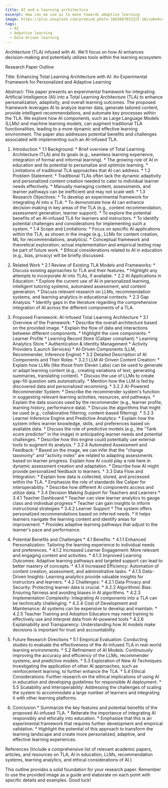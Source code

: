 ```yaml
---
title: AI and a learning architecture
excerpt: How can we use ai to move towards adaptive learning
image: https://plus.unsplash.com/premium_photo-1683887033225-16cca6e4c4e8
tags:
  - AI
  - Adpative learning
  - Data-driven learning
---
```

Architecture (TLA) infused with AI. We'll focus on how AI enhances decision-making and potentially utilizes tools within the learning ecosystem.

Research Paper Outline

Title:  Enhancing Total Learning Architecture with AI: An Experimental Framework for Personalized and Adaptive Learning

Abstract: This paper presents an experimental framework for integrating Artificial Intelligence (AI) into a Total Learning Architecture (TLA) to enhance personalization, adaptivity, and overall learning outcomes. The proposed framework leverages AI to analyze learner data, generate tailored content, provide intelligent recommendations, and automate key processes within the TLA.  We explore how AI components, such as Large Language Models (LLMs) and machine learning models, can augment traditional TLA functionalities, leading to a more dynamic and effective learning environment. The paper also addresses potential benefits and challenges associated with implementing such an AI-infused TLA.

1. Introduction *   1.1 Background: *   Brief overview of Total Learning Architecture (TLA) and its goals (e.g., seamless learning experience, integration of formal and informal learning). *   The growing role of AI in education and its potential to personalize and optimize learning. *   Limitations of traditional TLA approaches that AI can address. *   1.2 Problem Statement: *   Traditional TLAs often lack the dynamic adaptivity and personalized content creation needed to cater to individual learner needs effectively. *   Manually managing content, assessments, and learner pathways can be inefficient and may not scale well. *   1.3 Research Objectives: *   To develop an experimental framework for integrating AI into a TLA. *   To demonstrate how AI can enhance decision-making in key areas of the TLA (e.g., content recommendation, assessment generation, learner support). *   To explore the potential benefits of an AI-infused TLA for learners and instructors. *   To identify potential challenges and considerations for implementing such a system. *   1.4 Scope and Limitations: *   Focus on specific AI applications within the TLA, as shown in the image (e.g., LLMs for content creation, ML for recommendations, analytics). *   Conceptual framework and theoretical exploration; actual implementation and empirical testing may be part of future work. *   Ethical considerations related to AI in education (e.g., bias, privacy) will be briefly discussed.

2. Related Work *   2.1 Review of Existing TLA Models and Frameworks: *   Discuss existing approaches to TLA and their features. *   Highlight any attempts to incorporate AI into TLAs, if available. *   2.2 AI Applications in Education: *   Explore the current use of AI in personalized learning, intelligent tutoring systems, automated assessment, and content generation. *   Discuss relevant research on LLMs, recommendation systems, and learning analytics in educational contexts. *   2.3 Gap Analysis: *   Identify gaps in the literature regarding the comprehensive integration of AI across the different components of a TLA.

3. Proposed Framework: AI-Infused Total Learning Architecture *   3.1 Overview of the Framework: *   Describe the overall architecture based on the provided image. *   Explain the flow of data and interactions between different components. *   Highlight the core components: *   Learner Profile *   Learning Record Store (Caliper compliant) *   Learning Analytics Store *   Authentication & Identity Management *   Activity Providers (Launch Services) *   AI-Driven Components (LLM, Recommender, Inference Engine) *   3.2 Detailed Description of AI Components and Their Roles: *   3.2.1 LLM AI-Driven Content Creation: *   Explain how LLMs (like those from Eleven Labs) can be used to generate or adapt learning content (e.g., creating variations of text, generating summaries, translating content). *   Discuss the use of LLMs to create gap-fill question sets automatically. *   Mention how the LLM is fed by discovered data and personalized recomming. *   3.2.2 AI-Powered Recommender System: *   Describe the recommender system's function in suggesting relevant learning activities, resources, and pathways. *   Explain the data sources used by the recommender (e.g., learner profile, learning history, performance data). *   Discuss the algorithms that might be used (e.g., collaborative filtering, content-based filtering). *   3.2.3 Learner Inference Engine and Predictive Analytics: *   Explain how the system infers learner knowledge, skills, and preferences based on available data. *   Discuss the role of predictive models (e.g., the "Tank score predictor" in the image) in anticipating learner needs and potential challenges. *   Describe how this engine could potentially use external tools to augment its analysis. *   3.2.4 Automated Assessment and Feedback: *   Based on the image, we can infer that the "change taxonomy" and "activity index" are related to adapting assessments based on learner progress. Explain how AI could play a role here in dynamic assessment creation and adaptation. *   Describe how AI might provide personalized feedback to learners. *   3.3 Data Flow and Integration: *   Explain how data is collected, stored, and processed within the TLA. *   Emphasize the role of standards like Caliper for interoperability. *   Describe how different AI components access and utilize data. *   3.4  Decision Making Support for Teachers and Learners *   3.4.1 Teacher Dashboard *   Teacher can view learner analytics to gauge class and individual progress *   Teacher can gain insights to inform instructional strategies *   3.4.2 Learner Support *   The system offers personalized recommendations based on inferred needs. *   It helps learners navigate the learning content and identify areas for improvement. *   Provides adaptive learning pathways that adjust to the learner's pace and performance.

4. Potential Benefits and Challenges *   4.1 Benefits: *   4.1.1 Enhanced Personalization: Tailoring the learning experience to individual needs and preferences. *   4.1.2 Increased Learner Engagement:  More relevant and engaging content and activities. *   4.1.3 Improved Learning Outcomes: Adaptive learning pathways and targeted support can lead to better mastery of concepts. *   4.1.4 Increased Efficiency: Automation of content creation, assessment, and administrative tasks. *   4.1.5 Data-Driven Insights: Learning analytics provide valuable insights for instructors and learners. *   4.2 Challenges: *   4.2.1 Data Privacy and Security: Protecting learner data is crucial. *   4.2.2 Algorithmic Bias: Ensuring fairness and avoiding biases in AI algorithms. *   4.2.3 Implementation Complexity: Integrating AI components into a TLA can be technically challenging. *   4.2.4 Cost of Development and Maintenance: AI systems can be expensive to develop and maintain. *   4.2.5  Teacher Training and Adoption Educators may need training to effectively use and interpret data from AI-powered tools *   4.2.6 Explainability and Transparency: Understanding how AI models make decisions is important for trust and accountability.

5.  Future Research Directions *   5.1 Empirical Evaluation: Conducting studies to evaluate the effectiveness of the AI-infused TLA in real-world learning environments. *   5.2  Refinement of AI Models: Continuously improving the accuracy and efficiency of the LLMs, recommender systems, and predictive models. *   5.3  Exploration of New AI Techniques: Investigating the application of other AI approaches, such as reinforcement learning, to further enhance the TLA. *   5.4  Ethical Considerations:  Further research on the ethical implications of using AI in education and developing guidelines for responsible AI deployment. *   5.5 Scalability and Interoperability: Addressing the challenges of scaling the system to accommodate a large number of learners and integrating it with other learning platforms.

6. Conclusion *   Summarize the key features and potential benefits of the proposed AI-infused TLA. *   Reiterate the importance of integrating AI responsibly and ethically into education. *   Emphasize that this is an experimental framework that requires further development and empirical validation. *   Highlight the potential of this approach to transform the learning landscape and create more personalized, adaptive, and effective learning experiences.

References (Include a comprehensive list of relevant academic papers, articles, and resources on TLA, AI in education, LLMs, recommendation systems, learning analytics, and ethical considerations of AI.)

This outline provides a solid foundation for your research paper. Remember to use the provided image as a guide and elaborate on each point with specific details and examples. Good luck!